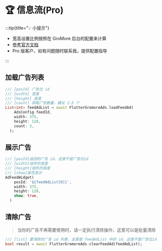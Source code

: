 # 🏆 信息流(Pro)

:::tip{title="💡 小提示"}

 - 宽高设置比例按照在 GroMore 后台的配置来计算
 - [参考官方文档](https://www.csjplatform.com/union/media/union/download/detail?id=142&docId=27564&osType=android)
 - Pro 版客户，如有问题随时联系我，提供配置指导

:::

## 加载广告列表

```dart title="example/pages/feed_page.dart"
/// [posId] 广告位 id
/// [width] 宽度
/// [height] 高度
/// [count] 获取广告数量，建议 1~3 个
List<int> feedAdList = await FlutterGromoreAds.loadFeedAd(
    AdsConfig.feedId,
    width: 375,
    height: 128,
    count: 3,
  );
```

## 展示广告

```dart {1,6} title="example/pages/feed_page.dart"
/// [posId]返回的广告 id，这里不是广告位id
/// [width]组件的宽度
/// [height]组件的高度
/// [show]是否显示
AdFeedWidget(
    posId: '${feedAdList[0]}',
    width: 375,
    height: 128,
    show: true,
  )
```

## 清除广告

> 当你的广告不再需要使用时，请一定执行清除操作，这里可以是批量清除

```dart {1} title="example/pages/feed_page.dart"
/// [list] 要清除的广告 id 列表，这里是 feedAdList 中的 id，这里不是广告位id
bool result = await FlutterGromoreAds.clearFeedAd(feedAdList);
```

